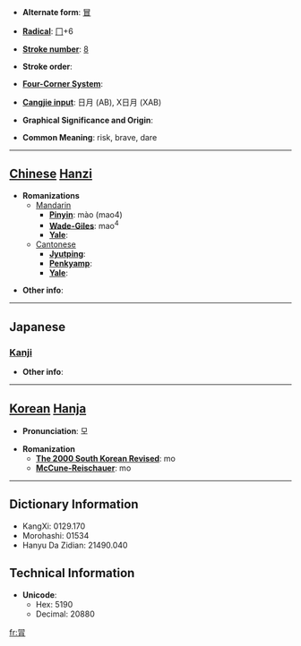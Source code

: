 * '''Alternate form''': [[冒]]

* '''[[Wiktionary:Chinese radical index| Radical]]''': [[Wiktionary:Chinese radical index 冂|冂]]+6

* '''[[Wiktionary:Chinese total strokes index|Stroke number]]''': [[Wiktionary:Chinese total strokes index 8|8]]

* '''Stroke order''': 

* '''[[Wiktionary:Chinese four corner index|Four-Corner System]]''': 

* '''[[Wiktionary:Chinese Cangjie index|Cangjie input]]''': 日月 (AB), X日月 (XAB)

* '''Graphical Significance and Origin''': 

* '''Common Meaning''': risk, brave, dare

----

== [[Chinese]] [[Hanzi]] ==

* '''Romanizations'''
** [[Mandarin]]
*** '''[[Pinyin]]''': mào (mao4)
*** '''[[Wade-Giles]]''': mao<sup>4</sup>
*** '''[[Yale]]''': 
**[[Cantonese]]
***'''[[Jyutping]]''':
***'''[[Penkyamp]]''': 
***'''[[Yale]]''': 

* '''Other info''': 

----

==Japanese==
===[[Kanji]]===
{{kanji|on readings=[[ぼう]] (bō), [[もう]] (mō), [[ぼく]] (boku)
|kun readings=[[おかす]] (okasu), [[おおう]] (oou), [[こうぶる]] (kouburu)
}}

* '''Other info''':  

----

== [[Korean]] [[Hanja]] ==

* '''Pronunciation''': 모

* '''Romanization'''
** '''[[The 2000 South Korean Revised Romanization|The 2000 South Korean Revised]]''': mo
** '''[[McCune-Reischauer]]''': mo

----

== Dictionary Information ==

* KangXi: 0129.170
* Morohashi: 01534
* Hanyu Da Zidian: 21490.040

== Technical Information ==

* '''Unicode''':
** Hex: 5190
** Decimal: 20880

[[fr:冐]]